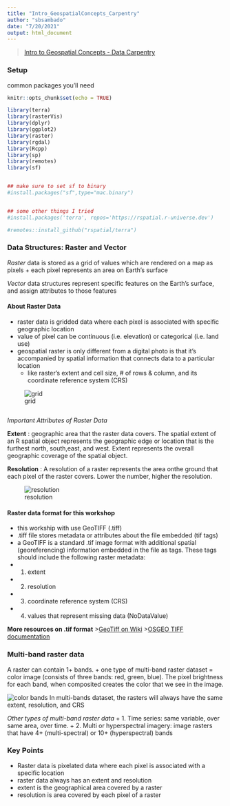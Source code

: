 ```yaml
---
title: "Intro_GeospatialConcepts_Carpentry"
author: "sbsambado"
date: "7/20/2021"
output: html_document
---
```

>[Intro to Geospatial Concepts - Data Carpentry](https://datacarpentry.org/organization-geospatial/)

### Setup

common packages you'll need
```r
knitr::opts_chunk$set(echo = TRUE)

library(terra)
library(rasterVis)
library(dplyr)
library(ggplot2)
library(raster)
library(rgdal)
library(Rcpp)
library(sp)
library(remotes)
library(sf)


## make sure to set sf to binary
#install.packages("sf",type="mac.binary")


## some other things I tried
#install.packages('terra', repos='https://rspatial.r-universe.dev')

#remotes::install_github("rspatial/terra")

```

### Data Structures: Raster and Vector

*Raster* data is stored as a grid of values which are rendered on a map as pixels
+ each pixel represents an area on Earth's surface

*Vector* data structures represent specific features on the Earth's surface, and assign attributes to those features


#### About Raster Data

+ raster data is gridded data where each pixel is associated with specific geographic location
+ value of pixel can be continuous (i.e. elevation) or categorical (i.e. land use)
+ geospatial raster is only different from a digital photo is that it's accompanied by spatial information that connects data to a particular location
  + like raster's extent and cell size, # of rows & column, and its coordinate reference system (CRS)

![grid](./grid.png)
  
```r

```

*Important Attributes of Raster Data*

**Extent** : geographic area that the raster data covers. The spatial extent of an R spatial object represents the geographic edge or location that is the furthest north, south,east, and west. Extent represents the overall geographic coverage of the spatial object.

**Resolution** : A resolution of a raster represents the area onthe ground that each pixel of the raster covers. Lower the number, higher the resolution.

![resolution](./resolution.png)

#### Raster data format for this workshop
+ this workship with use GeoTIFF (.tiff)
+ .tiff file stores metadata or attributes about the file embedded (tif tags)
+ a GeoTIFF is a standard .tif image format with additional spatial (georeferencing) information embedded in the file as tags. These tags should include the following raster metadata:
 + 1. extent
 + 2. resolution
 + 3. coordinate reference system (CRS)
 + 4. values that represent missing data (NoDataValue)
 
**More resources on .tif format**
>[GeoTiff on Wiki](https://en.wikipedia.org/wiki/GeoTIFF)
>[OSGEO TIFF documentation](https://trac.osgeo.org/geotiff/)


### Multi-band raster data
A raster can contain 1+ bands.
+ one type of multi-band raster dataset = color image (consists of three bands: red, green, blue). The pixel brightness for each band, when composited creates the color that we see in the image.

![color bands](./color bands.png)
In multi-bands dataset, the rasters will always have the same extent, resolution, and CRS

*Other types of multi-band raster data*
+ 1. Time series: same variable, over same area, over time. 
+ 2. Multi or hyperspectral imagery: image rasters that have 4+ (multi-spectral) or 10+ (hyperspectral) bands


### Key Points
+ Raster data is pixelated data where each pixel is associated with a specific location
+ raster data always has an extent and resolution
+ extent is the geographical area covered by a raster
+ resolution is area covered by each pixel of a raster


